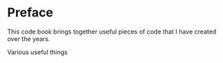 # Preface {.unnumbered}

This code book brings together useful pieces of code that I have created over the years.

Various useful things
